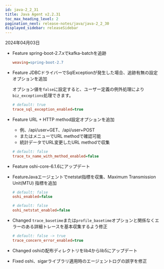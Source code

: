 ```yaml
---
id: java-2_2_31
title: Java Agent v2.2.31
toc_max_heading_level: 2
pagination_next: release-notes/java/java-2_2_30
displayed_sidebar: releaseSidebar
---
```


2024年04月03日

- <Status>Feature</Status> spring-boot-2.7.xでkafka-batchを追跡

  ```ini title="whatap.conf"
  weaving=spring-boot-2.7
  ```

- <Status>Feature</Status> JDBCドライバーでSqlExceptionが発生した場合、追跡有無の設定オプションを追加

  オプション値を`false`に設定すると、ユーザー定義の例外処理により`biz_exceptions`処理できます。

  ```ini title="whatap.conf"
  # default: true
  trace_sql_exception_enabled=true
  ```

- <Status>Feature</Status> URL + HTTP method設定オプションを追加

  - 例、/api/user+GET、/api/user+POST
  - <Cmdname sid="side_statistics" className="uitext" />または<Cmdname sid="side_txSearch" className="uitext" />メニューでURL methodで確認可能
  - 統計データでURL変更したURL methodで収集

  ```ini title="whatap.conf"
  # default: false
  trace_tx_name_with_method_enabled=false
  ```

- <Status>Feature</Status> oshi-core-6.1.6にアップデート

- <Status>Feature</Status>Javaエージェントでnetstat指標を収集、Maximum Transmission Unit(MTU) 指標を追加

  ```ini title="whatap.conf"
  # default: false
  oshi_enabled=false

  # default: false
  oshi_netstat_enabled=false
  ```

- <Status>Changed</Status> <code>trace_basetime</code>または<code>profile_basetime</code>オプションと関係なくエラーのある詳細トレースを基本収集するよう修正

  ```ini title="whatap.conf"
  # default: false -> true
  trace_concern_error_enabled=true
  ```

- <Status>Changed</Status> oshiの配布ディレクトリをlib4からlib5にアップデート

- <Status>Fixed</Status> oshi、sigarライブラリ適用時のエージェントログの誤字を修正


<DownloadJava ver="2.2.31" />
